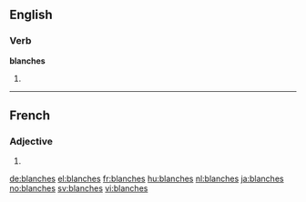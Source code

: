==English==

===Verb===
'''blanches'''

# {{en-third-person singular of|blanch}}
----
==French==

===Adjective===
{{head|fr|adjective form|g=f-p}}

# {{feminine plural of|blanc|lang=fr}}

[[de:blanches]]
[[el:blanches]]
[[fr:blanches]]
[[hu:blanches]]
[[nl:blanches]]
[[ja:blanches]]
[[no:blanches]]
[[sv:blanches]]
[[vi:blanches]]